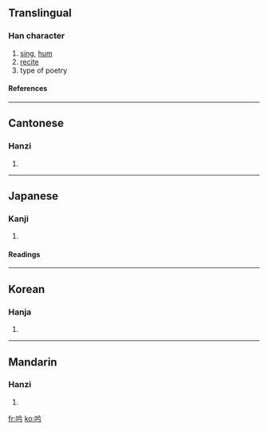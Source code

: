 ==Translingual==
===Han character===
{{Han char|rad=口|as=04|sn=7|four=6802<sub>7</sub>|canj=口人戈弓 (ROIN)}}
# [[sing]], [[hum]]
# [[recite]]
# type of poetry
====References====
{{Han ref|kx=0177.190|dkj=03330|dj=0395.030|hdz=10591.100|uh=541F|ud=21535|bh=A775|bd=42869}}
----
==Cantonese==
===Hanzi===
{{yue-hanzi|jyut=|y=yam4}}
# {{defn|Cantonese}}
----
==Japanese==
===Kanji===
{{ja-kanji|grade=|rs=口04}}
# {{defn|Japanese}} 
====Readings====
{{ja-readings|on=[[ぎん]] (gin), [[きん]] (kin)|kun=[[うたう]] (utau), [[なく]] (naku)}}
----
==Korean==
===Hanja===
{{ko-hanja|hangeul=음|rv=eum|mr=ŭm}}
# {{defn|Korean}}
----
==Mandarin==
===Hanzi===
{{cmn-hanzi|pin=[[yín]] (yin2)|wg=yin<sup>2</sup>}}
# {{defn|Mandarin}}

[[fr:吟]]
[[ko:吟]]